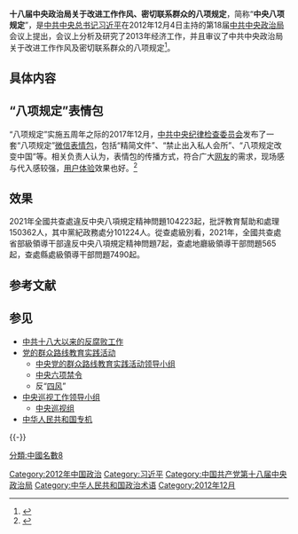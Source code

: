 {{NoteTA
|1=zh-cn:视频;zh-tw:影片;
|2=zh-cn:勋;zh-tw:勳
}}
{{习近平侧边栏}}
'''十八届中央政治局关于改进工作作风、密切联系群众的八项规定'''，简称“'''中央八项规定'''”，是[[中国共产党中央委员会总书记|中共中央总书记]][[习近平|习近平]]在2012年12月4日主持的第18届[[中国共产党中央政治局|中共中央政治局]]会议上提出，会议上分析及研究了2013年经济工作，并且审议了中共中央政治局关于改进工作作风及密切联系群众的八项规定<ref>{{cite web|title=政治局：委员到基层调研要简化接待|url=http://news.sina.com.cn/c/2012-12-04/193325729695.shtml|accessdate=2012-12-04|date=2012-12-04|work=新华网|publisher=新浪|archive-date=2021-01-03|archive-url=https://web.archive.org/web/20210103101639/http://news.sina.com.cn/c/2012-12-04/193325729695.shtml|dead-url=no}}</ref>。

== 具体内容 ==
{{Cquote|一、要改进调查研究，到基层调研要深入了解真实情况，总结经验、研究问题、解决困难、指导工作，向群众学习、向实践学习，多同群众座谈，多同干部谈心，多商量讨论，多解剖典型，多到困难和矛盾集中、群众意见多的地方去，切忌走过场、搞形式主义；要轻车简从、减少陪同、简化接待，不张贴悬挂标语横幅，不安排群众迎送，不铺设迎宾地毯，不摆放花草，不安排宴请。

二、要精简会议活动，切实改进会风，严格控制以中央名义召开的各类全国性会议和举行的重大活动，不开泛泛部署工作和提要求的会，未经中央批准一律不出席各类剪彩、奠基活动和庆祝会、纪念会、表彰会、博览会、研讨会及各类论坛；提高会议实效，开短会、讲短话，力戒空话、套话。

三、要精简文件简报，切实改进文风，没有实质内容、可发可不发的文件、简报一律不发。

四、要规范出访活动，从外交工作大局需要出发合理安排出访活动，严格控制出访随行人员，严格按照规定乘坐交通工具，一般不安排中资机构、华侨华人、留学生代表等到机场迎送。

五、要改进警卫工作，坚持有利于联系群众的原则，减少交通管制，一般情况下不得封路、不清场闭馆。

六、要改进新闻报道，中央政治局同志出席会议和活动应根据工作需要、新闻价值、社会效果决定是否报道，进一步压缩报道的数量、字数、时长。

七、要严格文稿发表，除中央统一安排外，个人不公开出版著作、讲话单行本，不发贺信、贺电，不题词、题字。

八、要厉行勤俭节约，严格遵守廉洁从政有关规定，严格执行住房、车辆配备等有关工作和生活待遇的规定。<ref>{{Cite web|title=【八项规定】|url=http://qzlx.people.com.cn/n/2013/0605/c364582-21744009.html|accessdate=2021-06-29|publisher=群众路线网|archive-date=2019-02-12|archive-url=https://web.archive.org/web/20190212225346/http://qzlx.people.com.cn/n/2013/0605/c364582-21744009.html|dead-url=no}}</ref>}}

== “八项规定”表情包 ==

“八项规定”实施五周年之际的2017年12月，[[中国共产党中央纪律检查委员会|中共中央纪律检查委员会]]发布了一套“八项规定”[[微信|微信]][[表情包|表情包]]，包括“精简文件”、“禁止出入私人会所”、“八项规定改变中国”等。相关负责人认为，表情包的传播方式，符合广大[[网友|网友]]的需求，现场感与代入感较强，[[用户体验|用户体验]]效果也好。<ref>{{cite web|title=“八项规定”表情包刷屏朋友圈 首日点击数百万|url=http://www.xinhuanet.com/politics/2017-12/04/c_1122051109.htm|author=新京报|date=2017-12-04|publisher=新华网|accessdate=2018-03-30|archive-date=2021-01-03|archive-url=https://web.archive.org/web/20210103101700/http://www.xinhuanet.com/politics/2017-12/04/c_1122051109.htm|dead-url=no}}</ref>

== 效果 ==
2021年全國共查處違反中央八項規定精神問題104223起，批評教育幫助和處理150362人，其中黨紀政務處分101224人。從查處級別看，2021年，全國共查處省部級領導干部違反中央八項規定精神問題7起，查處地廳級領導干部問題565起，查處縣處級領導干部問題7490起。

== 参考文献 ==
{{Wikisourceshas|十八届中央政治局关于改进工作作风、密切联系群众的八项规定|中共中央政治局贯彻落实中央八项规定的实施细则}}
{{reflist}}

== 参见 ==
{{Portal box|中国共产党|中华人民共和国|政治}}
*[[中共十八大以来的反腐败工作|中共十八大以来的反腐败工作]]
*[[党的群众路线教育实践活动|党的群众路线教育实践活动]]
**[[中央党的群众路线教育实践活动领导小组|中央党的群众路线教育实践活动领导小组]]
**[[中央六项禁令|中央六项禁令]]
**反“[[四风|四风]]”
*[[中央巡视工作领导小组|中央巡视工作领导小组]]
**[[中央巡视组|中央巡视组]]
*[[中华人民共和国专机|中华人民共和国专机]]

{{-}}
{{中国共产党政治运动}}
{{中华人民共和国廉政}}
{{习近平}}

[[Category:2012年中国政治|Category:2012年中国政治]]
[[Category:习近平|Category:习近平]]
[[Category:中国共产党第十八届中央政治局|Category:中国共产党第十八届中央政治局]]
[[Category:中华人民共和国政治术语|Category:中华人民共和国政治术语]]
[[Category:2012年12月|Category:2012年12月]]
[[分類:中國名數8|分類:中國名數8]]